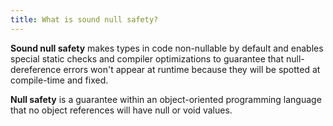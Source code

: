 ```yaml
---
title: What is sound null safety?
---
```


**Sound null safety** makes types in code non-nullable by default and enables special static checks and compiler optimizations to guarantee that null-dereference errors won't appear at runtime because they will be spotted at compile-time and fixed.

**Null safety** is a guarantee within an object-oriented programming language that no object references will have null or void values.
